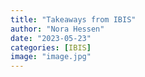 ```yaml
---
title: "Takeaways from IBIS"
author: "Nora Hessen"
date: "2023-05-23"
categories: [IBIS]
image: "image.jpg"
---
```

